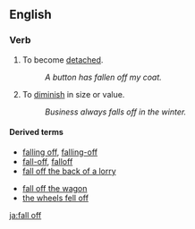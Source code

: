 ==English==
===Verb===
{{en-verb|inf=to [[fall]] [[off]]|falls off|falling off|fell off|fallen off}}

#{{intransitive}} To become [[detached]].
#:''A button has fallen off my coat.''
#{{intransitive}} To [[diminish]] in size or value.
#:''Business always falls off in the winter.''

====Derived terms====
{{rel-top|Terms derived from ''fall off''}}
*[[falling off]], [[falling-off]]<!--noun-->
*[[fall-off]], [[falloff]]<!--noun-->
*[[fall off the back of a lorry]]
{{rel-mid}}
*[[fall off the wagon]]
*[[the wheels fell off]]<!--figurative sense is idiomatic-->
{{rel-bottom}}

[[ja:fall off]]